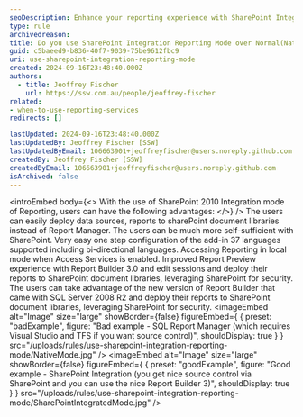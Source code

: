 ```yaml
---
seoDescription: Enhance your reporting experience with SharePoint Integration Mode for easier deployment and improved security compared to Native Reporting Mode.
type: rule
archivedreason:
title: Do you use SharePoint Integration Reporting Mode over Normal(Native) Reporting Mode?
guid: c5baeed9-b836-40f7-9039-75be9612fbc9
uri: use-sharepoint-integration-reporting-mode
created: 2024-09-16T23:48:40.000Z
authors:
  - title: Jeoffrey Fischer
    url: https://ssw.com.au/people/jeoffrey-fischer
related:
- when-to-use-reporting-services
redirects: []

lastUpdated: 2024-09-16T23:48:40.000Z
lastUpdatedBy: Jeoffrey Fischer [SSW]
lastUpdatedByEmail: 106663901+jeoffreyfischer@users.noreply.github.com
createdBy: Jeoffrey Fischer [SSW]
createdByEmail: 106663901+jeoffreyfischer@users.noreply.github.com
isArchived: false
---
```


<introEmbed
  body={<>
With the use of SharePoint 2010 Integration mode of Reporting, users can have the following advantages:
  </>}
/>
The users can easily deploy data sources, reports to sharePoint document libraries instead of Report Manager.
The users can be much more self-sufficient with SharePoint.
Very easy one step configuration of the add-in
37 languages supported including bi-directional languages.
Accessing Reporting in local mode when Access Services is enabled.
Improved Report Preview experience with Report Builder 3.0 and edit sessions and deploy their reports to SharePoint document libraries, leveraging SharePoint for security.
The users can take advantage of the new version of Report Builder that came with SQL Server 2008 R2 and deploy their reports to SharePoint document libraries, leveraging SharePoint for security.
<imageEmbed
  alt="Image"
  size="large"
  showBorder={false}
  figureEmbed={ {
    preset: "badExample",
    figure: "Bad example - SQL Report Manager (which requires Visual Studio and TFS if you want source control)",
    shouldDisplay: true
  } }
  src="/uploads/rules/use-sharepoint-integration-reporting-mode/NativeMode.jpg"
/>
<imageEmbed
  alt="Image"
  size="large"
  showBorder={false}
  figureEmbed={ {
    preset: "goodExample",
    figure: "Good example - SharePoint Integration (you get nice source control via SharePoint and you can use the nice Report Builder 3)",
    shouldDisplay: true
  } }
  src="/uploads/rules/use-sharepoint-integration-reporting-mode/SharePointIntegratedMode.jpg"
/>
